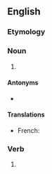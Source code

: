 ==English==

===Etymology===
{{prefix|en|dis|favor}}

===Noun===
{{en-noun|~}}

# {{lb|en|American spelling}} {{alt form|en|disfavour}}

====Antonyms====
* {{l|en|favor}}

====Translations====
{{trans-top}}
* French: {{t+|fr|défaveur|f}}
{{trans-bottom}}

===Verb===
{{en-verb}}

# {{lb|en|American spelling}} {{alt form|en|disfavour}}